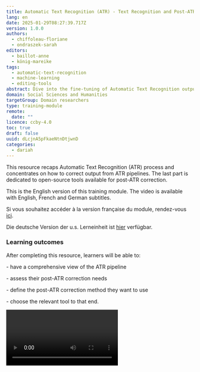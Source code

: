 ```yaml
---
title: Automatic Text Recognition (ATR) - Text Recognition and Post-ATR Correction
lang: en
date: 2025-01-29T08:27:39.717Z
version: 1.0.0
authors:
  - chiffoleau-floriane
  - ondraszek-sarah
editors:
  - baillot-anne
  - könig-mareike
tags:
  - automatic-text-recognition
  - machine-learning
  - editing-tools
abstract: Dive into the fine-tuning of Automatic Text Recognition outputs!
domain: Social Sciences and Humanities
targetGroup: Domain researchers
type: training-module
remote:
  date: ""
licence: ccby-4.0
toc: true
draft: false
uuid: dLcjnA5pFkaeNtnDtjwnD
categories:
  - dariah
---
```

This resource recaps Automatic Text Recognition (ATR) process and concentrates on how to correct output from ATR pipelines. The last part is dedicated to open-source tools available for post-ATR correction.

This is the English version of this training module. The video is available with English, French and German subtitles.

Si vous souhaitez accéder à la version française du module, rendez-vous [ici](https://harmoniseatr.hypotheses.org/2866).

Die deutsche Version der u.s. Lerneinheit ist [hier](https://harmoniseatr.hypotheses.org/2145) verfügbar.

### Learning outcomes

After completing this resource, learners will be able to:

\- have a comprehensive view of the ATR pipeline

\- assess their post-ATR correction needs

\- define the post-ATR correction method they want to use

\- choose the relevant tool to that end.

<Video provider="youtube" id="P5O8bPR9hXg" />



### Automatic Text Recognition (ATR) in a nutshell

In the beginning there was nothing. And humans said, ‘Let there be automatic text recognition’. And so humankind created the ability to convert analog text, be it handwritten or printed, into digital copies. Automatic text recognition describes the convergent usage of [optical character recognition (OCR)](https://harmoniseatr.hypotheses.org/glossary-atr#OCRID) and [handwritten text recognition (HTR)](https://harmoniseatr.hypotheses.org/glossary-atr#HTRID). However, this important development was not achieved as fast as lightning.

OCR is aimed at treating printed media, such as books. This technology has only improved over time, and systems nowadays can have an [accuracy](https://harmoniseatr.hypotheses.org/glossary-atr#AccuracyID) of 99% in recognising text from printed documents. HTR, as the name suggests, is used for handwritten documents, such as letters. Both OCR and HTR enable the [digitisation](https://harmoniseatr.hypotheses.org/glossary-atr#DigitisationID) and preservation of historical documents, improve their accessibility, and allow for efficient data extraction. Human handwriting poses a challenge even for modern technology, as manuscripts encompass a near-endless range of fonts and styles. It is out of range for traditional approaches of pattern matching, which is the crux of OCR.

Evolving technologies have allowed for text recognition systems to now do both HTR and OCR simultaneously. Modern [models](https://harmoniseatr.hypotheses.org/glossary-atr#ModelID) can recognise printed as well as handwritten text and process segments in lines or entire paragraphs. Today, such systems are built into smartphones, allowing us to scan text from images. These technologies are especially appealing to historians, librarians, archival staff, and scholars in general who want to convert, analyse, store or maintain their documents in a novel way, adopting global digital trends.

### Three important projects using ATR

![Three ATR projects: Gallica, ABO and Project Gutenberg](images/atr_projects.png "Three ATR projects: Gallica, ABO and Project Gutenberg")

To begin with, let us explore three significant ATR projects that have made a lasting impact. These projects are [Gallica](https://gallica.bnf.fr/), [Austrian Books Online](https://www.onb.ac.at/digitale-angebote/austrian-books-online) (ABO), and [Project Gutenberg](https://www.gutenberg.org/). Gallica is the digital counterpart to the French national library (Bibliothèque nationale de France) founded in 1997. Austrian Books Online (ABO) is an ongoing mass-digitisation project started by the Austrian National Library, in which the Library’s historical book holdings are made available through a public-private partnership with Google. Project Gutenberg is a digital library that offers a diverse range of cultural texts in the form of eBooks. The archive includes more than 50,000 items, for example, Faust by Johann Wolfgang von Goethe or [Germinal](https://www.gutenberg.org/ebooks/5711) by Émile Zola, i.e. literature in the public domain, dating mostly from the 19th century and prior, depending on the copyright law of the country of origin of the work.

### Text recognition

What is text recognition, and how does it work? Depending on whether we look at OCR or HTR systems, the baseline functionalities of these systems differ. To recap, text recognition is the procedure of converting scanned images of text into a machine-readable text format. This can be done manually in a ‘double keying’ process, or it can be carried (semi-)automatically with the help of ATR systems and trained models.

Such models require the [input](https://harmoniseatr.hypotheses.org/glossary-atr#InputID) of images of high quality in order to do so. A corresponding data pipeline for ATR, i.e. the classical workflow to follow when processing data, would include the [preprocessing](https://harmoniseatr.hypotheses.org/glossary-atr#PreProcessingID) of images, the [segmentation](https://harmoniseatr.hypotheses.org/glossary-atr#SegmentationID) phase, the actual text recognition process, and a post-correction step. Modern models recognise segmented lines with the help of deep learning algorithms, which allows them to build a textual representation of the image input. These algorithms learn visual characteristics from such input. Depending on the project’s goals and background, you can use either existing models or train a new model that will fit your specific case. The transcription process–be it through ATR or manual transcription–will produce machine-readable text as the [output](https://harmoniseatr.hypotheses.org/glossary-atr#OutputID).

### Ground truth and model training

Various training data and models can already be found on platforms such as [HTR-United](https://htr-united.github.io/), [Zenodo](https://zenodo.org/), and [GitHub](https://github.com/). Therefore, before jumping to training a new model, it is better to ensure that it is, in fact, really necessary. By exploring existing training data you may be able to skip time-consuming steps involving the production of ground truth and the training of models.

![](images/resources_atr.png "Some platforms for ground truth and models: HTR-United, GitHub and Zenodo")

Before delving into ATR techniques, it is essential to define some keywords. First, ground truth refers to information that is known to be real or true; it is the ideal, expected result. In automatic transcription, ground truth is the exact transcription of a set of texts. It renders flawlessly the content of the images it is associated with and is then used for training. A model is a file that has been trained to recognise certain types of patterns. A ground truth becomes a model through model training, which, when done via [machine learning](https://harmoniseatr.hypotheses.org/glossary-atr#MLID), characterizes the process by which a machine learning (ML) algorithm is fed with sufficient training data to learn from.

Model training is a task that consists of several steps. First, it requires an input, i.e. the data from which the software will learn to produce an output. For text recognition, this input includes, a set of images and their corresponding transcription (the ground truth). Once it is obtained, the input will be fed into the model training software, a topic we will delve into later. During the model training, the software will train on the data and learn from it, develop some patterns’ recognition, test and validate the results of this training, and then repeat until it comes up with a satisfactory model, which is what constitutes the output.

![Schema of a model training](images/training.png "Schema of a model training")

As ground truth is used for model training, it is imperative that the proposed transcription matches the images exactly so that the model is not confused during the learning process. In order to do so, it is necessary to produce ground truths entirely by hand or with a predicted transcription, followed by a meticulous [manual correction](https://harmoniseatr.hypotheses.org/glossary-atr#ManualCorrectionsID). It is also essential to produce a sufficient quantity of ground truth, otherwise the model will have trouble learning and produce an inaccurate transcription. There is no minimum number of lines or pages required for model training as it depends on various parameters, such as the quality of the images, the intricacy of the writing, and the structure of the documents.

Importantly, producing ground truth and training a model can be done gradually–it is always possible to add new ground truths until the model is sufficiently accurate. Finally, when producing ground truth, it is crucial to remain consistent in the choices made for the transcription, such as specific characters or glyphs. Documenting the choice made and then adhering to it throughout the entirety of text recognition is a good way to ensure that the model will not be confused and that the ground truth can be reused and understood more easily by the rest of the DH community.

### Software for text recognition

If the process and methods for text recognition are now certainly established, it should be noted we are not working in a field where one software dominates. Automatic text recognition can be used for various types of documents and languages and consequently, several ATR software have been created, each with their own capabilities. Therefore, recommending a single software to carry out text recognition would not be judicious or pragmatic. Instead, we are going to introduce some elements to consider in order to choose the most fitting software. It is essential to think carefully while choosing an ATR software because changing software mid-work is not always possible and even when it is, it can lead to issues.

Here are some elements to consider with your data and in ATR software parameters in order to make the best choice. Firstly, it is important to examine the type of documents that constitutes your data: is it a printed document, handwritten document, or does it include a bit of both? Knowing this can already eliminate many of the options because OCR software does not generally work on handwritten documents. Moreover, if you are working with printed documents in a pretty standard font, creating ground truth in an HTR software as no fitting model exists in it, would just be a waste of time, whereas OCR software usually have models already ready for all type of fonts and languages.

If several software programs seem adequate, it would be wise to look at the models available, or if none exist, at the ground truth to, once again, avoid having to do more work than necessary. In addition to the type of documents, the other essential element to verify before choosing an ATR software is determining the scripts it can handle, i.e., the writing systems it can work on. For example, selecting an ATR software only made for Latin scripts while working with Arabic texts would be inefficient and useless.

In terms of image acquisition, you can retrieve your images in various kinds of formats, such as [TIFF](https://harmoniseatr.hypotheses.org/glossary-atr#TIFFID), [JPG](https://harmoniseatr.hypotheses.org/glossary-atr#JPEGID), [PDF](https://harmoniseatr.hypotheses.org/glossary-atr#PDFID), on your local machine or even already on a [IIIF server](https://harmoniseatr.hypotheses.org/glossary-atr#IIIFID). As those images will be inputted in the ATR software, it is necessary to verify beforehand that the format you have is compatible with the software selected.

Lastly, in the case of several choices when picking the most fitting ATR software, the presence of graphical user interface could be worth considering. Even though it would usually have no impact on text recognition, an interface could be advantageous as per your own affinity with technical tools.

### Post-ATR correction

The post-ATR correction is the step that proceeds the [prediction](https://harmoniseatr.hypotheses.org/glossary-atr#PredictionID) made by the model, which has been applied to a corpus of images. The goal of this step is to fix the mistakes of the prediction in order for it to match perfectly with the images transcribed, making it a ground truth. Software programs, model training, and the quantity of resources in ATR have greatly improved in the last few years, enabling the production of more accurate and efficient recognition models. However, the probability of an automatic prediction producing a flawless result is rarely 100% and in almost every case it will be necessary to correct the prediction after applying the model.

![Example of a post-ATR correction.](images/post-atr_correction.png "Example of a post-ATR correction.")

Errors in prediction can be the result of many factors related to the scanned image, the model, or segmentation, such as noisy backgrounds, bad paper quality, illegibility of a text, an unfit model, or wrong masks and polygons in the segmentation. Faced with such situations, if you require a ground truth, it will be necessary to do a post-ATR correction in order to obtain an output matching perfectly with its associated image.

There are two possible ways to do post-ATR correction: [semi-automatic correction](https://harmoniseatr.hypotheses.org/glossary-atr#SemiAutomatedCorrectionID) and full manual correction. In both cases, if a perfect transcription is desired, manual correction must be performed. Choosing to do one or the other will really depend on the amount of errors in the prediction, as semi-automatic correction can be time-saving when errors happen over every few lines but will turn into a waste of time if there are only occasional errors. Moreover, techniques and tools for semi-automatic correction vary, and its utility depends on the user’s affinity with digital tools. Therefore, we advise using semi-automatic correction only if you estimate that there will be a true, significant opportunity to save time. If not, then we advise doing a full manual correction, i.e. checking the transcription for errors and doing the modification by hand.



### Tools for semi-automatic correction

##### Python scripts and regex

- Script: [https://github.com/DiScholEd/pipeline-digital-scholarly-editions/tree/master/post_ocr_correction/scripts](https://github.com/DiScholEd/pipeline-digital-scholarly-editions/tree/master/post_ocr_correction/scripts)
- Documentation: h[ttps://github.com/DiScholEd/pipeline-digital-scholarly-editions/blob/master/post_ocr_correction/post-ocr_correction_for_text_files.md](ttps://github.com/DiScholEd/pipeline-digital-scholarly-editions/blob/master/post_ocr_correction/post-ocr_correction_for_text_files.md) 

##### Python scripts, regex, and context

- Scripts: [https://github.com/sbiay/CdS-edition/blob/main/htr/py/spellcheckTexts.py and https://github.com/sbiay/CdS-edition/blob/main/htr/py/textCorrection.py](<https://github.com/sbiay/CdS-edition/blob/main/htr/py/spellcheckTexts.py and https://github.com/sbiay/CdS-edition/blob/main/htr/py/textCorrection.py>)
- Documentation: [https://github.com/sbiay/CdS-edition/blob/main/htr/Corriger_une_prediction.ipynb](https://github.com/sbiay/CdS-edition/blob/main/htr/Corriger_une_prediction.ipynb)  

##### Neural approach to correction

- Project: [https://github.com/GarfieldLyu/OCR_POST_DE](https://github.com/GarfieldLyu/OCR_POST_DE) 
- Article: [Neural OCR Post-Hoc Correction of Historical Corpora](https://arxiv.org/abs/2102.00583)



### Conclusion

Post-ATR correction is a key element of the Automatic Text Recognition pipeline. Decisions on whether to automatise it or part of it are integral to the exploration and research process. Semi-automatic methods are usually a balanced choice, for which a series of open source tools are available.
